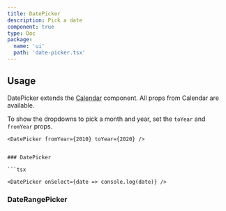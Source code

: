 ```yaml
---
title: DatePicker
description: Pick a date
component: true
type: Doc
package:
  name: 'ui'
  path: 'date-picker.tsx'
---
```


<ComponentExample src="/components/examples/date-picker/demo.tsx">
  <DatePickerDemo />
</ComponentExample>

## Usage

DatePicker extends the [Calendar](/calendar) component. All props from Calendar
are available.

To show the dropdowns to pick a month and year, set the `toYear` and `fromYear`
props.

```tsx
<DatePicker fromYear={2010} toYear={2020} />
```

````tsx

### DatePicker

```tsx
````

```tsx
<DatePicker onSelect={date => console.log(date)} />
```

### DateRangePicker

<ComponentExample src="/components/examples/date-picker/date-range-picker.tsx">
  <DateRangePickerExample />
</ComponentExample>
